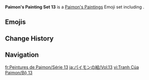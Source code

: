 {{Paimon's Paintings Infobox
|title         = Paimon's Paintings Set 13
|image         = Paimon's Paintings Set 13.png
|icon          = Icon Emoji Paimon's Paintings 13 Kaeya 1.png
|date          = 2022-03-11
|gamedate      = 
|prev          = 12
|next          = 14
|set           = 13
|twitter       = https://twitter.com/GenshinImpact/status/1502132203559477249
|hoyolab       = https://www.hoyolab.com/article/3761560
|characters    = Kaeya;Lisa;Diluc;Jean;Zhongli;Sangonomiya Kokomi;Yae Miko;Raiden Shogun
}}
'''Paimon's Painting Set 13''' is a [[Paimon's Paintings]] Emoji set including {{Array|Kaeya;Lisa;Diluc;Jean;Zhongli;Sangonomiya Kokomi;Yae Miko;Raiden Shogun|;|[[{item}]]|,<nowiki> </nowiki>|sort=1}}.

==Emojis==
{{Paimon's Paintings Images|categories=Paimon's Paintings Set 13|nomain=1|noset=1}}

==Change History==
{{Change History|introduced=2.5}}

==Navigation==
{{Paimon's Paintings Navbox}}

[[fr:Peintures de Paimon/Série 13]]
[[ja:パイモンの絵/Vol.13]]
[[vi:Tranh Của Paimon/Bộ 13]]